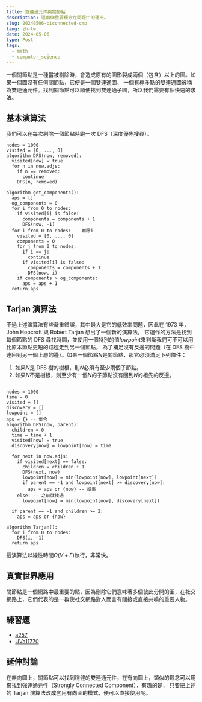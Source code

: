 ```yaml
---
title: 雙連通元件與關節點
description: 這兩個重要概念在問題中的運用。
slug: 20240506-biconnected-cmp
lang: zh-tw
date: 2024-05-06
type: Post
tags:
  - math
  - computer_science
---
```


一個關節點是一種當被剔除時，會造成原有的圖形裂成兩個（包含）以上的圖。如果一個圖沒有任何關節點，它便是一個雙連通圖，
一個有極多點的雙連通圖被稱為雙連通元件。找到關節點可以順便找到雙連通子圖，所以我們需要有個快速的求法。

## 基本演算法

我們可以在每次剔除一個節點時跑一次 DFS（深度優先搜尋）。

```
nodes = 1000
visited = [0, ..., 0]
algorithm DFS(now, removed):
  visited[now] = true
  for n in now.adjs:
    if n == removed:
      continue
    DFS(n, removed)

algorithm get_components():
  aps = []
  og_components = 0
  for i from 0 to nodes:
    if visited[i] is false:
      components = components + 1
      DFS(now, -1)
  for i from 0 to nodes: -- 剃除i
    visited = [0, ..., 0]
    components = 0
    for j from 0 to nodes:
      if i == j:
        continue
      if visited[i] is false:
        components = components + 1
        DFS(now, i)
    if components > og_components:
      aps = aps + 1
  return aps
```

## Tarjan 演算法

不過上述演算法有些嚴重錯誤，其中最大是它的低效率問題，因此在 1973 年，John Hopcroft 與 Robert Tarjan 想出了一個新的演算法，
它運作的方法是找到每個節點的 DFS 尋找時間，並使用一個特別的值*lowpoint*來判斷我們可不可以用比原本節點更短的路徑走到另一個節點，
為了補足沒有反邊的問題（在 DFS 樹中連回到另一個上層的邊）。如果一個節點$N$是關節點，那它必須滿足下列條件：

1. 如果$N$是 DFS 樹的樹根，則$N$必須有至少兩個子節點。
2. 如果$N$不是樹根，則至少有一個$N$的子節點沒有回到$N$的祖先的反邊。

```

nodes = 1000
time = 0
visited = []
discovery = []
lowpoint = []
aps = {} -- 集合
algorithm DFS(now, parent):
  children = 0
  time = time + 1
  visited[now] = true
  discovery[now] = lowpoint[now] = time

  for next in now.adjs:
    if visited[next] == false:
      children = children + 1
      DFS(next, now)
      lowpoint[now] = min(lowpoint[now], lowpoint[next])
      if parent == -1 and lowpoint[next] >= discovery[now]:
        aps = aps or {now} -- 或集
    else: -- 之前就找過
      lowpoint[now] = min(lowpoint[now], discovery[next])

  if parent == -1 and children >= 2:
    aps = aps or {now}

algorithm Tarjan():
  for i from 0 to nodes:
    DFS(i, -1)
  return aps

```

這演算法以線性時間$O(V + E)$執行，非常快。

## 真實世界應用

關節點是一個網路中最重要的點，因為刪除它們意味著多個彼此分開的圖，在社交網路上，它們代表的是一群使社交網路對人而言有間接或直接共鳴的重要人物。

## 練習題

- [a257](https://zerojudge.tw/ShowProblem?problemid=a257)
- [UVa11770](https://onlinejudge.org/index.php?option=onlinejudge&Itemid=8&page=show_problem&problem=2870)

## 延伸討論

在無向圖上，關節點可以找到穩健的雙連通元件，在有向圖上，類似的觀念可以用來找到強連通元件（Strongly Connected Component），有趣的是，
只要把上述的 Tarjan 演算法改成套用有向圖的模式，便可以直接使用呢。
